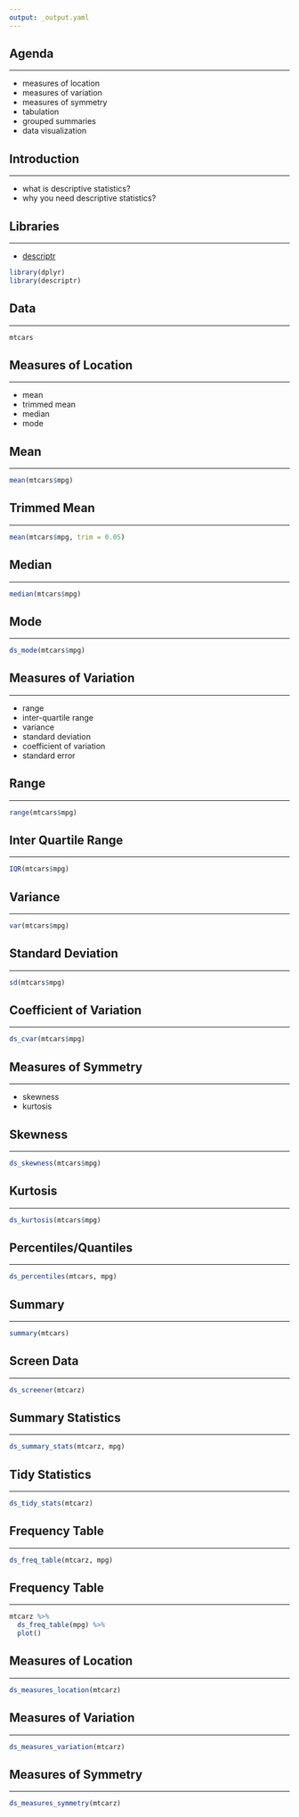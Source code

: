 ```yaml
---
output: _output.yaml
---
```


## {data-background="pipes.png"}

## Agenda

<hr>

- measures of location
- measures of variation
- measures of symmetry
- tabulation
- grouped summaries
- data visualization

## Introduction

<hr>

- what is descriptive statistics?
- why you need descriptive statistics?

## Libraries

<hr>

- [descriptr](https://descriptr.rsquaredacademy.com)

```r
library(dplyr)
library(descriptr)
```

## Data

<hr> 

```r
mtcars
```

## Measures of Location

<hr> 

- mean
- trimmed mean
- median
- mode

## Mean

<hr>

```r
mean(mtcars$mpg)
```

## Trimmed Mean

<hr>

```r
mean(mtcars$mpg, trim = 0.05)
```

## Median

<hr>

```r
median(mtcars$mpg)
```

## Mode

<hr>

```r
ds_mode(mtcars$mpg)
```

## Measures of Variation

<hr> 

- range
- inter-quartile range
- variance
- standard deviation
- coefficient of variation
- standard error

## Range

<hr>

```r
range(mtcars$mpg)
```

## Inter Quartile Range

<hr>

```r
IQR(mtcars$mpg)
```

## Variance

<hr>

```r
var(mtcars$mpg)
```

## Standard Deviation

<hr>

```r
sd(mtcars$mpg)
```

## Coefficient of Variation

<hr>

```r
ds_cvar(mtcars$mpg)
```

## Measures of Symmetry

<hr> 

- skewness
- kurtosis

## Skewness

<hr>

```r
ds_skewness(mtcars$mpg)
```

## Kurtosis

<hr>

```r
ds_kurtosis(mtcars$mpg)
```

## Percentiles/Quantiles

<hr> 

```r
ds_percentiles(mtcars, mpg)
```

## Summary

<hr>

```r
summary(mtcars)
```

## Screen Data

<hr>

```r
ds_screener(mtcarz)
```

## Summary Statistics

<hr>

```r
ds_summary_stats(mtcarz, mpg)
```

## Tidy Statistics

<hr>

```r
ds_tidy_stats(mtcarz)
```

## Frequency Table

<hr>

```r
ds_freq_table(mtcarz, mpg)
```

## Frequency Table

<hr>

```r
mtcarz %>%
  ds_freq_table(mpg) %>%
  plot()
```

## Measures of Location

<hr>

```r
ds_measures_location(mtcarz)
```

## Measures of Variation

<hr>

```r
ds_measures_variation(mtcarz)
```

## Measures of Symmetry

<hr>

```r
ds_measures_symmetry(mtcarz)
```

## {data-background="thankyou.png"}


